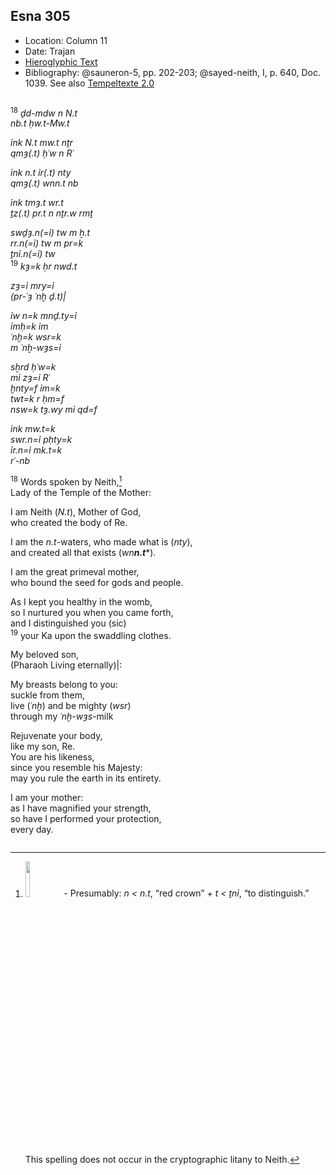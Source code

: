 ## Esna 305 {-}  
  
<style>  
  
  .col2 {  
    columns: 2 320px;         /* number of columns and width in pixels*/  
    -webkit-columns: 2 320px; /* chrome, safari */  
    -moz-columns: 2 320px;    /* firefox */  
    -webkit-column-break-inside: avoid;  
    -page-break-inside: avoid;  
    -break-inside: avoid;  
  }  
  
</style>  

- Location: Column 11
- Date: Trajan 
- [Hieroglyphic Text](https://www.ifao.egnet.net/uploads/publications/enligne/Temples-Esna003.pdf#page=266){target="_blank"}
- Bibliography: @sauneron-5, pp. 202-203; @sayed-neith, I, p. 640, Doc. 1039. See also [Tempeltexte 2.0](http://www.tempeltexte.uni-tuebingen.de/portal/#/text-detail/1159){target="_blank"}

<div class="col2">  


^18^ *ḏd-mdw n N.t   *  
*nb.t ḥw.t-Mw.t  *  
    
*ỉnk N.t mw.t nṯr  *  
*qmȝ(.t) ḥʿw n Rʿ  *  
      
*ỉnk n.t ỉr(.t) nty  *  
*qmȝ(.t) wnn.t nb  *  
     
*ỉnk tmȝ.t wr.t  *  
*ṯz(.t) pr.t n nṯr.w rmṯ  *  
      
*swḏȝ.n(=ỉ) tw m ẖ.t  *  
*rr.n(=ỉ) tw m pr=k  *  
*ṯnỉ.n(=ỉ) tw   *  
^19^ *kȝ=k ḥr nwd.t  *  
      
*zȝ=ỉ mry=ỉ  *  
*(pr-ʿȝ ʿnḫ ḏ.t)|  *  
      
*ỉw n=k mnḏ.ty=ỉ  *  
*ỉmḥ=k ỉm  *  
*ʿnḫ=k wsr=k   *  
*m ʿnḫ-wȝs=ỉ  *  
   
*sẖrd ḥʿw=k   *  
*mỉ zȝ=ỉ Rʿ  *  
*ḫnty=f ỉm=k  *  
*twt=k r ḥm=f  *  
*nsw=k tȝ.wy mỉ qd=f  *  
     
*ỉnk mw.t=k  *  
*swr.n=ỉ pḥty=k  *  
*ỉr.n=ỉ mk.t=k  *  
*rʿ-nb  *  
      
^18^ Words spoken by Neith,[^fn-305-1]  
Lady of the Temple of the Mother:  
  
I am Neith (*N.t*), Mother of God,  
who created the body of Re.  
  
I am the *n.t*-waters, who made what is (*nty*),  
and created all that exists (*wn****n.t****).  
  
I am the great primeval mother,  
who bound the seed for gods and people.  
  
As I kept you healthy in the womb,  
so I nurtured you when you came forth,  
and I distinguished you (sic)  
^19^ your Ka upon the swaddling clothes.  
  
My beloved son,  
(Pharaoh Living eternally)|:  
  
My breasts belong to you:  
suckle from them,  
live (*ʿnḫ*) and be mighty (*wsr*)  
through my *ʿnḫ-wȝs*-milk  
  
Rejuvenate your body,  
like my son, Re.  
You are his likeness,  
since you resemble his Majesty:  
may you rule the earth in its entirety.  
  
I am your mother:  
as I have magnified your strength,  
so have I performed your protection,  
every day.  

</div>

[^fn-305-1]: ![](./images/305_18.png){width=12%} - Presumably: *n < n.t*, "red crown" + *t < ṯnỉ*, "to distinguish." This spelling does not occur in the cryptographic litany to Neith.

